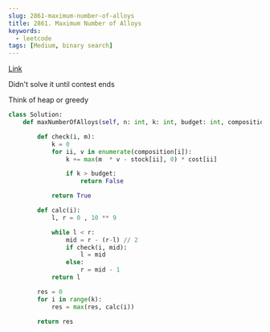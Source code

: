 ```yaml
---
slug: 2861-maximum-number-of-alloys
title: 2861. Maximum Number of Alloys
keywords:
  - leetcode
tags: [Medium, binary search]
---
```


[Link](https://leetcode.com/problems/maximum-number-of-alloys/description/)

Didn't solve it until contest ends

Think of heap or greedy

```python
class Solution:
    def maxNumberOfAlloys(self, n: int, k: int, budget: int, composition: List[List[int]], stock: List[int], cost: List[int]) -> int:

        def check(i, m):
            k = 0
            for ii, v in enumerate(composition[i]):
                k += max(m  * v - stock[ii], 0) * cost[ii]

                if k > budget:
                    return False

            return True

        def calc(i):
            l, r = 0 , 10 ** 9

            while l < r:
                mid = r - (r-l) // 2
                if check(i, mid):
                    l = mid
                else:
                    r = mid - 1
            return l

        res = 0
        for i in range(k):
            res = max(res, calc(i))

        return res
```
